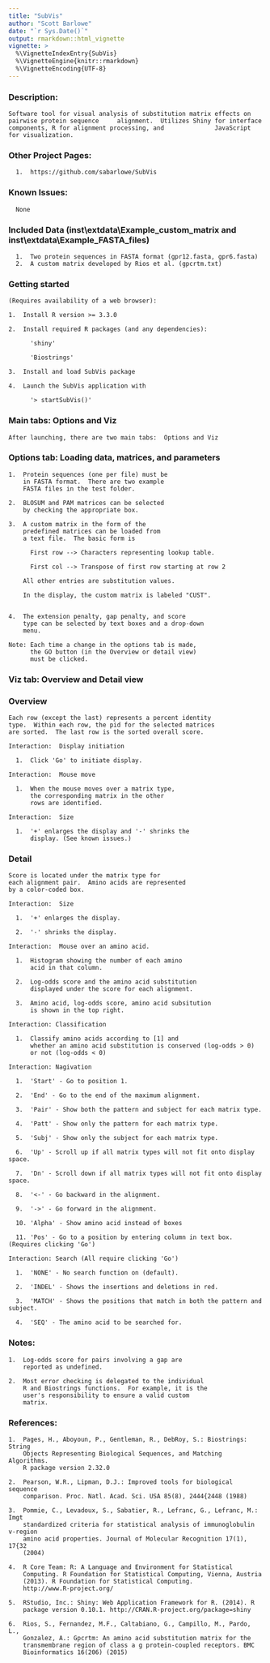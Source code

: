 ---
title: "SubVis"
author: "Scott Barlowe"
date: "`r Sys.Date()`"
output: rmarkdown::html_vignette
vignette: >
  %\VignetteIndexEntry{SubVis}
  %\VignetteEngine{knitr::rmarkdown}
  %\VignetteEncoding{UTF-8}
---

###   Description:

    Software tool for visual analysis of substitution matrix effects on pairwise protein sequence     alignment.  Utilizes Shiny for interface components, R for alignment processing, and              JavaScript for visualization.
    
###   Other Project Pages:

      1.  https://github.com/sabarlowe/SubVis

###   Known Issues:

      None

###   Included Data (inst\\extdata\\Example_custom_matrix and inst\\extdata\\Example_FASTA_files)

      1.  Two protein sequences in FASTA format (gpr12.fasta, gpr6.fasta)
      2.  A custom matrix developed by Rios et al. (gpcrtm.txt)

###   Getting started 

    (Requires availability of a web browser):

    1.  Install R version >= 3.3.0
  
    2.  Install required R packages (and any dependencies):
  
          'shiny' 
        
          'Biostrings'
  
    3.  Install and load SubVis package
  
    4.  Launch the SubVis application with
    
          '> startSubVis()'

###   Main tabs:  Options and Viz

    After launching, there are two main tabs:  Options and Viz

###  Options tab: Loading data, matrices, and parameters

    1.  Protein sequences (one per file) must be 
        in FASTA format.  There are two example 
        FASTA files in the test folder.
    
    2.  BLOSUM and PAM matrices can be selected 
        by checking the appropriate box.

    3.  A custom matrix in the form of the 
        predefined matrices can be loaded from 
        a text file.  The basic form is 
      
          First row --> Characters representing lookup table.
      
          First col --> Transpose of first row starting at row 2
        
        All other entries are substitution values.
        
        In the display, the custom matrix is labeled "CUST".
        
    
    4.  The extension penalty, gap penalty, and score 
        type can be selected by text boxes and a drop-down 
        menu.

    Note: Each time a change in the options tab is made, 
          the GO button (in the Overview or detail view) 
          must be clicked.
    
###    Viz tab: Overview and Detail view

###       Overview

    Each row (except the last) represents a percent identity 
    type.  Within each row, the pid for the selected matrices 
    are sorted.  The last row is the sorted overall score.  

    Interaction:  Display initiation
      
      1.  Click 'Go' to initiate display.

    Interaction:  Mouse move
    
      1.  When the mouse moves over a matrix type, 
          the corresponding matrix in the other 
          rows are identified.

    Interaction:  Size
    
      1.  '+' enlarges the display and '-' shrinks the 
          display. (See known issues.)

###       Detail

    Score is located under the matrix type for 
    each alignment pair.  Amino acids are represented
    by a color-coded box.

    Interaction:  Size
  
      1.  '+' enlarges the display.
    
      2.  '-' shrinks the display.

    Interaction:  Mouse over an amino acid.
  
      1.  Histogram showing the number of each amino 
          acid in that column.
    
      2.  Log-odds score and the amino acid substitution 
          displayed under the score for each alignment.
    
      3.  Amino acid, log-odds score, amino acid subsitution 
          is shown in the top right.

    Interaction: Classification
  
      1.  Classify amino acids according to [1] and
          whether an amino acid substitution is conserved (log-odds > 0)
          or not (log-odds < 0)

    Interaction: Nagivation
  
      1.  'Start' - Go to position 1.
  
      2.  'End' - Go to the end of the maximum alignment.
  
      3.  'Pair' - Show both the pattern and subject for each matrix type.
  
      4.  'Patt' - Show only the pattern for each matrix type.
  
      5.  'Subj' - Show only the subject for each matrix type.
  
      6.  'Up' - Scroll up if all matrix types will not fit onto display space.
  
      7.  'Dn' - Scroll down if all matrix types will not fit onto display space.
  
      8.  '<-' - Go backward in the alignment.
  
      9.  '->' - Go forward in the alignment.
  
      10. 'Alpha' - Show amino acid instead of boxes
  
      11. 'Pos' - Go to a position by entering column in text box. (Requires clicking 'Go')

    Interaction: Search (All require clicking 'Go')
  
      1.  'NONE' - No search function on (default).
    
      2.  'INDEL' - Shows the insertions and deletions in red.
    
      3.  'MATCH' - Shows the positions that match in both the pattern and subject.
    
      4.  'SEQ' - The amino acid to be searched for.

###   Notes:

    1.  Log-odds score for pairs involving a gap are
        reported as undefined.

    2.  Most error checking is delegated to the individual 
        R and Biostrings functions.  For example, it is the
        user's responsibility to ensure a valid custom
        matrix.

###   References:

    1.  Pages, H., Aboyoun, P., Gentleman, R., DebRoy, S.: Biostrings: String
        Objects Representing Biological Sequences, and Matching Algorithms.
        R package version 2.32.0

    2.  Pearson, W.R., Lipman, D.J.: Improved tools for biological sequence
        comparison. Proc. Natl. Acad. Sci. USA 85(8), 2444{2448 (1988)

    3.  Pommie, C., Levadoux, S., Sabatier, R., Lefranc, G., Lefranc, M.: Imgt
        standardized criteria for statistical analysis of immunoglobulin v-region
        amino acid properties. Journal of Molecular Recognition 17(1), 17{32
        (2004)

    4.  R Core Team: R: A Language and Environment for Statistical
        Computing. R Foundation for Statistical Computing, Vienna, Austria
        (2013). R Foundation for Statistical Computing.
        http://www.R-project.org/

    5.  RStudio, Inc.: Shiny: Web Application Framework for R. (2014). R
        package version 0.10.1. http://CRAN.R-project.org/package=shiny
        
    6.  Rios, S., Fernandez, M.F., Caltabiano, G., Campillo, M., Pardo, L.,
        Gonzalez, A.: Gpcrtm: An amino acid substitution matrix for the
        transmembrane region of class a g protein-coupled receptors. BMC
        Bioinformatics 16(206) (2015)